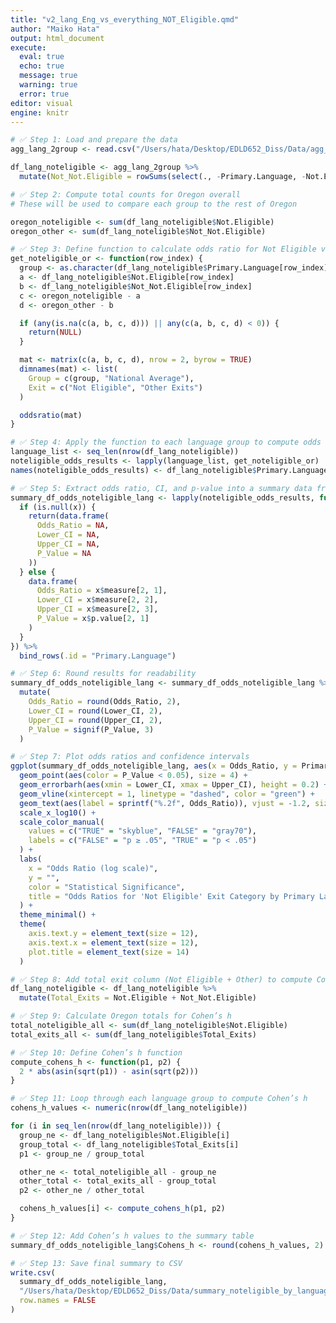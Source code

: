 ```yaml
---
title: "v2_lang_Eng_vs_everything_NOT_Eligible.qmd"
author: "Maiko Hata"
output: html_document
execute: 
  eval: true 
  echo: true
  message: true 
  warning: true
  error: true
editor: visual
engine: knitr
---
```


```r
# ✅ Step 1: Load and prepare the data
agg_lang_2group <- read.csv("/Users/hata/Desktop/EDLD652_Diss/Data/agg_lang_2group.csv")

df_lang_noteligible <- agg_lang_2group %>%
  mutate(Not_Not.Eligible = rowSums(select(., -Primary.Language, -Not.Eligible)))  # Total exits excluding Not Eligible

```

```r
# ✅ Step 2: Compute total counts for Oregon overall
# These will be used to compare each group to the rest of Oregon

oregon_noteligible <- sum(df_lang_noteligible$Not.Eligible)
oregon_other <- sum(df_lang_noteligible$Not_Not.Eligible)

```

```r
# ✅ Step 3: Define function to calculate odds ratio for Not Eligible vs rest of Oregon
get_noteligible_or <- function(row_index) {
  group <- as.character(df_lang_noteligible$Primary.Language[row_index])
  a <- df_lang_noteligible$Not.Eligible[row_index]
  b <- df_lang_noteligible$Not_Not.Eligible[row_index]
  c <- oregon_noteligible - a
  d <- oregon_other - b

  if (any(is.na(c(a, b, c, d))) || any(c(a, b, c, d) < 0)) {
    return(NULL)
  }

  mat <- matrix(c(a, b, c, d), nrow = 2, byrow = TRUE)
  dimnames(mat) <- list(
    Group = c(group, "National Average"),
    Exit = c("Not Eligible", "Other Exits")
  )

  oddsratio(mat)
}

```

```r
# ✅ Step 4: Apply the function to each language group to compute odds ratios
language_list <- seq_len(nrow(df_lang_noteligible))
noteligible_odds_results <- lapply(language_list, get_noteligible_or)
names(noteligible_odds_results) <- df_lang_noteligible$Primary.Language

```

```r
# ✅ Step 5: Extract odds ratio, CI, and p-value into a summary data frame
summary_df_odds_noteligible_lang <- lapply(noteligible_odds_results, function(x) {
  if (is.null(x)) {
    return(data.frame(
      Odds_Ratio = NA,
      Lower_CI = NA,
      Upper_CI = NA,
      P_Value = NA
    ))
  } else {
    data.frame(
      Odds_Ratio = x$measure[2, 1],
      Lower_CI = x$measure[2, 2],
      Upper_CI = x$measure[2, 3],
      P_Value = x$p.value[2, 1]
    )
  }
}) %>%
  bind_rows(.id = "Primary.Language")

```

```r
# ✅ Step 6: Round results for readability
summary_df_odds_noteligible_lang <- summary_df_odds_noteligible_lang %>%
  mutate(
    Odds_Ratio = round(Odds_Ratio, 2),
    Lower_CI = round(Lower_CI, 2),
    Upper_CI = round(Upper_CI, 2),
    P_Value = signif(P_Value, 3)
  )

```

```r
# ✅ Step 7: Plot odds ratios and confidence intervals
ggplot(summary_df_odds_noteligible_lang, aes(x = Odds_Ratio, y = Primary.Language)) +
  geom_point(aes(color = P_Value < 0.05), size = 4) +
  geom_errorbarh(aes(xmin = Lower_CI, xmax = Upper_CI), height = 0.2) +
  geom_vline(xintercept = 1, linetype = "dashed", color = "green") +
  geom_text(aes(label = sprintf("%.2f", Odds_Ratio)), vjust = -1.2, size = 3.5) +
  scale_x_log10() +
  scale_color_manual(
    values = c("TRUE" = "skyblue", "FALSE" = "gray70"),
    labels = c("FALSE" = "p ≥ .05", "TRUE" = "p < .05")
  ) +
  labs(
    x = "Odds Ratio (log scale)",
    y = "",
    color = "Statistical Significance",
    title = "Odds Ratios for 'Not Eligible' Exit Category by Primary Language (Oregon)"
  ) +
  theme_minimal() +
  theme(
    axis.text.y = element_text(size = 12),
    axis.text.x = element_text(size = 12),
    plot.title = element_text(size = 14)
  )

```

```r
# ✅ Step 8: Add total exit column (Not Eligible + Other) to compute Cohen’s h
df_lang_noteligible <- df_lang_noteligible %>%
  mutate(Total_Exits = Not.Eligible + Not_Not.Eligible)

```

```r
# ✅ Step 9: Calculate Oregon totals for Cohen’s h
total_noteligible_all <- sum(df_lang_noteligible$Not.Eligible)
total_exits_all <- sum(df_lang_noteligible$Total_Exits)

```

```r
# ✅ Step 10: Define Cohen’s h function
compute_cohens_h <- function(p1, p2) {
  2 * abs(asin(sqrt(p1)) - asin(sqrt(p2)))
}

```

```r
# ✅ Step 11: Loop through each language group to compute Cohen’s h
cohens_h_values <- numeric(nrow(df_lang_noteligible))

for (i in seq_len(nrow(df_lang_noteligible))) {
  group_ne <- df_lang_noteligible$Not.Eligible[i]
  group_total <- df_lang_noteligible$Total_Exits[i]
  p1 <- group_ne / group_total

  other_ne <- total_noteligible_all - group_ne
  other_total <- total_exits_all - group_total
  p2 <- other_ne / other_total

  cohens_h_values[i] <- compute_cohens_h(p1, p2)
}

```

```r
# ✅ Step 12: Add Cohen’s h values to the summary table
summary_df_odds_noteligible_lang$Cohens_h <- round(cohens_h_values, 2)

```

```r
# ✅ Step 13: Save final summary to CSV
write.csv(
  summary_df_odds_noteligible_lang,
  "/Users/hata/Desktop/EDLD652_Diss/Data/summary_noteligible_by_language.csv",
  row.names = FALSE
)

```

```r

```
